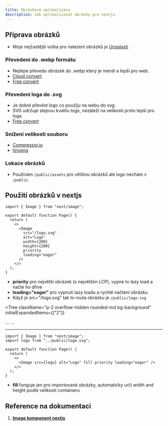 ```yaml
---
title: Obrázková optimalizace
description: Jak optimalizovat obrázky pro nextjs.
---
```


## Příprava obrázků

- Moje nejčastější volba pro nalezení obrázků je [Unsplash](https://unsplash.com/)

### Převedení do .webp formátu

- Nejlépe převedu obrázek do .webp který je menší a lepší pro web.
- [Cloud convert](https://cloudconvert.com/)
- [Free convert](https://www.freeconvert.com/)

### Převedení loga do .svg

- Je dobré převést logo co použiju na webu do svg.
- SVG udržuje stejnou kvalitu logo, nezáleží na velikosti proto lepší pro loga
- [Free convert](https://www.freeconvert.com/)

### Snižení velikosti souboru

- [Compressor.io](https://compressor.io/)
- [tinypng](https://tinypng.com/)

### Lokace obrázků

- Používám `/public/assets` pro většinu obrázků ale logo nechám v `/public`

## Použití obrázků v nextjs

```tsx
import { Image } from "next/image";

export default function Page() {
  return (
    <>
      <Image
        src="/logo.svg"
        alt="Logo"
        width={200}
        height={200}
        priority
        loading="eager"
      />
    </>
  );
}
```

- **priority** pro největší obrázek (s největším LCP), vypne to lazy load a načte ho dříve
- **loading="eager"** pro vypnutí lazy loadu a rychlé načtení obrázku
- Když je src="/logo.svg" tak to routa obrázku je `/public/logo.svg`

<Tree
  className="p-2 overflow-hidden rounded-md bg-background"
  initialExpandedItems={["2"]}
>
  <Folder element="src" isSelectable={false} value="1">
    ...
  </Folder>
  <Folder element="public" isSelectable={true} value="2">
    ...
  </Folder>
</Tree>

---

```tsx
import { Image } from "next/image";
import logo from "../public/logo.svg";

export default function Page() {
  return (
    <>
      <Image src={logo} alt="Logo" fill priority loading="eager" />
    </>
  );
}
```

- **fill** funguje jen pro importované obrázky, automaticky určí width and height podle velikosti containeru

## Reference na dokumentaci

1. **[Image komponent nextjs](https://nextjs.org/docs/app/api-reference/components/image)**
